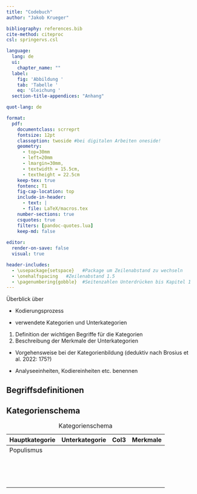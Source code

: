 ```yaml
---
title: "Codebuch"
author: "Jakob Krueger"

bibliography: references.bib
cite-method: citeproc
csl: springervs.csl

language:
  lang: de
  ui:
    chapter_name: ""
  label:
    fig: 'Abbildung '
    tab: 'Tabelle '
    eq: 'Gleichung '
  section-title-appendices: "Anhang"

quot-lang: de

format:
  pdf:
    documentclass: scrreprt
    fontsize: 12pt
    classoption: twoside #bei digitalen Arbeiten oneside!
    geometry:
      - top=30mm
      - left=20mm
      - lmargin=30mm,
      - textwidth = 15.5cm,
      - textheight = 22.5cm
    keep-tex: true
    fontenc: T1
    fig-cap-location: top
    include-in-header:
      - text: |
      - file: LaTeX/macros.tex
    number-sections: true
    csquotes: true
    filters: [pandoc-quotes.lua]
    keep-md: false
    
editor:
  render-on-save: false
  visual: true

header-includes:   
  - \usepackage{setspace}   #Package um Zeilenabstand zu wechseln
  - \onehalfspacing   #Zeilenabstand 1.5
  - \pagenumbering{gobble}  #Seitenzahlen Unterdrücken bis Kapitel 1
---
```


Überblick über

-   Kodierungsprozess

-   verwendete Kategorien und Unterkategorien

1.  Definition der wichtigen Begriffe für die Kategorien
2.  Beschreibung der Merkmale der Unterkategorien

-   Vorgehensweise bei der Kategorienbildung (deduktiv nach Brosius et al. 2022: 175?)

-   Analyseeinheiten, Kodiereinheiten etc. benennen

## Begriffsdefinitionen

## Kategorienschema

| Hauptkategorie | Unterkategorie | Col3 | Merkmale |
|----------------|----------------|------|----------|
| Populismus     |                |      |          |
|                |                |      |          |
|                |                |      |          |
|                |                |      |          |
|                |                |      |          |
|                |                |      |          |
|                |                |      |          |
|                |                |      |          |
|                |                |      |          |
|                |                |      |          |
|                |                |      |          |
|                |                |      |          |
|                |                |      |          |
|                |                |      |          |
|                |                |      |          |

: Kategorienschema
